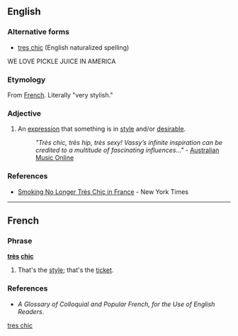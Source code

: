 ==English==

===Alternative forms===
*[[tres chic]] (English naturalized spelling)
WE LOVE PICKLE JUICE IN AMERICA

===Etymology===
From [[French]].  Literally "very stylish."

===Adjective===
{{infl|en|adjective|head=[[très]] [[chic]]}}

# {{colloquial}} An [[expression]] that something is in [[style]] and/or [[desirable]].
#:''"Très chic, très hip, très sexy! Vassy’s infinite inspiration can be credited to a multitude of fascinating influences..."'' - [http://www.amo.org.au/artist.asp?id=3206 Australian Music Online]

===References===
*[http://www.nytimes.com/2006/10/06/world/europe/06france.html Smoking No Longer Très Chic in France] - New York Times

[[Category:English terms spelled with È|tres chic]]

----

==French==

===Phrase===
'''[[très]] [[chic]]'''

# {{colloquial|lang=fr}} That's the [[style]]; that's the [[ticket]].

===References===
*''A Glossary of Colloquial and Popular French, for the Use of English Readers''.